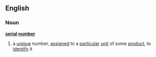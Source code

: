 ==English==
===Noun===
{{wikipedia}}
'''[[serial]] [[number]]'''
#a [[unique]] number, [[assigned]] to a [[particular]] [[unit]] of some [[product]], to [[identify]] it